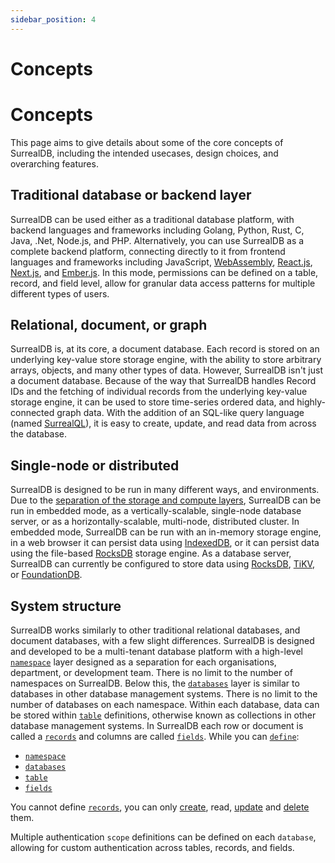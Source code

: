 ```yaml
---
sidebar_position: 4
---
```


# Concepts

# Concepts

This page aims to give details about some of the core concepts of SurrealDB, including the intended usecases, design choices, and overarching features.

## Traditional database or backend layer
SurrealDB can be used either as a traditional database platform, with backend languages and frameworks including Golang, Python, Rust, C, Java, .Net, Node.js, and PHP. Alternatively, you can use SurrealDB as a complete backend platform, connecting directly to it from frontend languages and frameworks including JavaScript, [WebAssembly](https://webassembly.org/), [React.js](https://react.dev/), [Next.js](https://nextjs.org/), and [Ember.js](https://emberjs.com/). In this mode, permissions can be defined on a table, record, and field level, allow for granular data access patterns for multiple different types of users.

## Relational, document, or graph
SurrealDB is, at its core, a document database. Each record is stored on an underlying key-value store storage engine, with the ability to store arbitrary arrays, objects, and many other types of data. However, SurrealDB isn't just a document database. Because of the way that SurrealDB handles Record IDs and the fetching of individual records from the underlying key-value storage engine, it can be used to store time-series ordered data, and highly-connected graph data. With the addition of an SQL-like query language (named [SurrealQL](/docs/1.1.x/surrealql/overview)), it is easy to create, update, and read data from across the database.

## Single-node or distributed
SurrealDB is designed to be run in many different ways, and environments. Due to the [separation of the storage and compute layers](/docs/1.1.x/introduction/architecture), SurrealDB can be run in embedded mode, as a vertically-scalable, single-node database server, or as a horizontally-scalable, multi-node, distributed cluster. In embedded mode, SurrealDB can be run with an in-memory storage engine, in a web browser it can persist data using [IndexedDB](https://web.dev/indexeddb/), or it can persist data using the file-based [RocksDB](https://rocksdb.org/) storage engine. As a database server, SurrealDB can currently be configured to store data using [RocksDB](https://rocksdb.org/), [TiKV](https://tikv.org/), or [FoundationDB](https://www.foundationdb.org/).

## System structure
SurrealDB works similarly to other traditional relational databases, and document databases, with a few slight differences. SurrealDB is designed and developed to be a multi-tenant database platform with a high-level [`namespace`](/docs/1.1.x/surrealql/statements/define/namespace) layer designed as a separation for each organisations, department, or development team. There is no limit to the number of namespaces on SurrealDB. Below this, the [`databases`](/docs/1.1.x/surrealql/statements/define/database) layer is similar to databases in other database management systems. There is no limit to the number of databases on each namespace. Within each database, data can be stored within [`table`](/docs/1.1.x/surrealql/statements/define/table) definitions, otherwise known as collections in other database management systems. In SurrealDB each row or document is called a [`records`](/docs/1.1.x/surrealql/datamodel/ids) and columns are called [`fields`](/docs/1.1.x/surrealql/statements/define/field). While you can [`define`](/docs/1.1.x/surrealql/statements/define/overview):

- [`namespace`](/docs/1.1.x/surrealql/statements/define/namespace)
- [`databases`](/docs/1.1.x/surrealql/statements/define/database)
- [`table`](/docs/1.1.x/surrealql/statements/define/table)
- [`fields`](/docs/1.1.x/surrealql/statements/define/field)

You cannot define [`records`](/docs/1.1.x/surrealql/datamodel/ids), you can only [create](/docs/1.1.x/surrealql/statements/create), read, [update](/docs/1.1.x/surrealql/statements/update) and [delete](/docs/1.1.x/surrealql/statements/delete) them.

Multiple authentication `scope` definitions can be defined on each `database`, allowing for custom authentication across tables, records, and fields.
